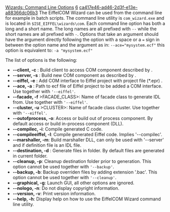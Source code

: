 [[Property:title|Wizards: Command Line Options]]
[[Property:weight|6]]
[[Property:uuid|ca417e46-ad46-2d3f-e13e-a88366dc06b3]]
The EiffelCOM Wizard can be used from the command line for example in batch scripts. The command line utility is <code>com_wizard.exe</code> and is located in <code>$ISE_EIFFEL\wizards\com</code>. Each command line option has both a long and a short name. The long names are all prefixed with <code>--</code> while the short names are all prefixed with <code>-</code>. Options that take an argument should have the argument directly following the option with a space or a <code>=</code> sign in between the option name and the argument as in: 
<code>
--ace="mysystem.ecf"</code>
this option is equivalent to: 
<code>
-a "mysystem.ecf"</code>

The list of options is the following: 
*  '''--client, -c''' <DEFINITION_FILE>: Build client to access COM component described by <DEFINITION_FILE>. 
*  '''--server, -s''' <DEFINITION_FILE>: Build new COM component as described by <DEFINITION_FILE>. 
*  '''--eiffel, -e''' <PROJECT_FILE>: Add COM interface to Eiffel project with project file (*.epr) <PROJECT_FILE>. 
*  '''--ace, -a''' <ECF_FILE>: Path to ecf file of Eiffel project to be added a COM interface. Use together with <code>'--eiffel'</code>. 
*  '''--facade, -f''' >FACADE_CLASS>: Name of facade class to generate IDL from. Use together with <code>'--eiffel'</code>. 
*  '''--cluster, -u''' >CLUSTER>: Name of facade class cluster. Use together with <code>'--eiffel'</code>. 
*  '''--outofprocess, -o''': Access or build out of process component. By default access or build in-process component (DLL). 
*  '''--compilec, -i''': Compile generated C code. 
*  '''--compileeiffel, -l''': Compile generated Eiffel code. Implies '--compilec'. 
*  '''--marshaller, -m''': Build marshaller DLL, can only be used with '--server' and if definition file is an IDL file. 
*  '''--destination, -d''' <DESTINATION>: Generate files in <DESTINATION> folder. By default files are generated in current folder. 
*  '''--cleanup, -p''': Cleanup destination folder prior to generation. This option cannot be used together with <code>'--backup'</code>. 
*  '''--backup, -b''': Backup overriden files by adding extension '.bac'. This option cannot be used together with <code>'--cleanup'</code>. 
*  '''--graphical, -g''': Launch GUI, all other options are ignored. 
*  '''--nologo, -n''': Do not display copyright information. 
*  '''--version, -v''': Print version information. 
*  '''--help, -h''': Display help on how to use the EiffelCOM Wizard command line utility. 

{{seealso| '''See Also''': [[How the EiffelCOM Wizard works|How the EiffelCOM Wizard Works]] , [[Generated Files|Generated Files]] , [[Class Hierarchy|Class Hierarchy]] , [[Eiffel Project Processing|Adding a COM Interface to an Eiffel Project]] , [[Reusing a COM Component|Accessing a COM Component]] , [[Building a COM Component|Building a COM Component]]  }}




